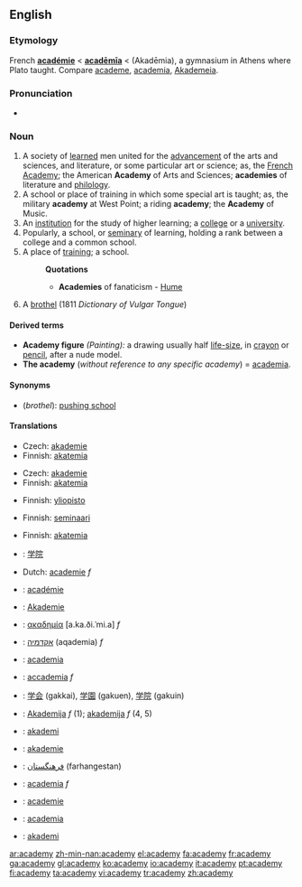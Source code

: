 ==English==
{{wikipedia}}
===Etymology===
French '''[[académie]]''' < {{L.}} '''[[academia|acadēmīa]]''' < {{AGr.}} '''{{polytonic|[[Ἀκαδήμια]]}}''' (Akadēmia), a gymnasium in Athens where Plato taught. Compare [[academe]], [[academia]], [[Akademeia]].

===Pronunciation===
*{{audio|en-us-academy.ogg|Audio (US)}}

===Noun===
{{en-noun|academ|ies}}

# A society of [[learned]] men united for the [[advancement]] of the arts and sciences, and literature, or some particular art or science; as, the [[French Academy]]; the American '''Academy''' of Arts and Sciences; '''academies''' of literature and [[philology]].
# A school or place of training in which some special art is taught; as, the military '''academy''' at West Point; a riding '''academy'''; the '''Academy''' of Music.
# An [[institution]] for the study of higher learning; a [[college]] or a [[university]]. 
# Popularly, a school, or [[seminary]] of learning, holding a rank between a college and a common school.
# A place of [[training]]; a school.
#:'''Quotations'''
#:*'''Academies''' of fanaticism - [[Hume]]
# {{archaic}}{{vulgar}} A [[brothel]] (1811 ''Dictionary of Vulgar Tongue'') <!-- Does this deserve to be mentioned at all or is it just a curiosity? -->

====Derived terms====
*'''Academy figure''' ''(Painting):'' a drawing usually half [[life-size]], in [[crayon]] or [[pencil]], after a nude model.
*'''The academy''' (''without reference to any specific academy'') = [[academia]].

====Synonyms====
* (''brothel''): [[pushing school]]

====Translations====
{{trans-top|learned society}}
*Czech: [[akademie]] {{f}}
*Finnish: [[akatemia]]
{{trans-mid}}
{{trans-bottom}}

{{trans-top|specialized school}}
*Czech: [[akademie]] {{f}}
*Finnish: [[akatemia]]
{{trans-mid}}
{{trans-bottom}}

{{trans-top|college or university}}
*Finnish: [[yliopisto]]
{{trans-mid}}
{{trans-bottom}}

{{trans-top|seminary}}
*Finnish: [[seminaari]]
{{trans-mid}}
{{trans-bottom}}

{{trans-top|place of training, school}}
*Finnish: [[akatemia]]
{{trans-mid}}
{{trans-bottom}}

{{checktrans}}
{{trans-top|translations to be checked}}
*{{ttbc|Chinese}}: [[学院]]
*{{ttbc}}Dutch: [[academie]] ''f''
*{{ttbc|French}}: [[académie]]
*{{ttbc|German}}: [[Akademie]]
*{{ttbc|Greek}}: [[ακαδημία]] [a.ka.ði.ˈmi.a] ''f''
*{{ttbc|Hebrew}}: [[אקדמיה]] (aqademia) ''f''
*{{ttbc|Interlingua}}: [[academia]]
*{{ttbc|Italian}}: [[accademia]] ''f''
{{trans-mid}}
*{{ttbc|Japanese}}: [[学会]] (gakkai), [[学園]] (gakuen), [[学院]] (gakuin)
*{{ttbc|Lithuanian}}: [[Akademija]] ''f'' (1); [[akademija]] ''f'' (4, 5)
*{{ttbc|Norwegian}}: [[akademi]]
*{{ttbc|Novial}}: [[akademie]]
*{{ttbc|Persian}}: [[فرهنگستان]] (farhangestan)
*{{ttbc|Portuguese}}: [[academia]] ''f''
*{{ttbc|Romanian}}: [[academie]]
*{{ttbc|Spanish}}: [[academia]]
*{{ttbc|Swedish}}: [[akademi]] {{c}}
{{trans-bottom}}

[[ar:academy]]
[[zh-min-nan:academy]]
[[el:academy]]
[[fa:academy]]
[[fr:academy]]
[[ga:academy]]
[[gl:academy]]
[[ko:academy]]
[[io:academy]]
[[it:academy]]
[[pt:academy]]
[[fi:academy]]
[[ta:academy]]
[[vi:academy]]
[[tr:academy]]
[[zh:academy]]